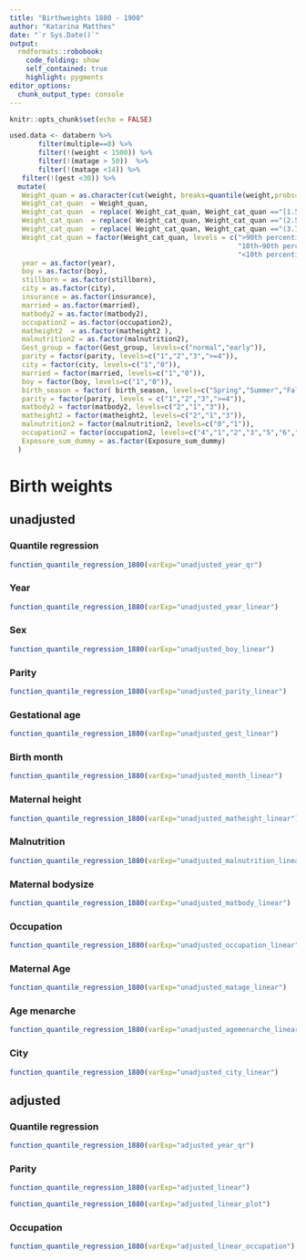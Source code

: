 ```yaml
---
title: "Birthweights 1880 - 1900"
author: "Katarina Matthes"
date: "`r Sys.Date()`"
output:
  rmdformats::robobook:
    code_folding: show
    self_contained: true
    highlight: pygments
editor_options: 
  chunk_output_type: console
---
```


```r
knitr::opts_chunk$set(echo = FALSE)
```

```r
used.data <- databern %>%
       filter(multiple==0) %>%
       filter(!(weight < 1500)) %>%
       filter(!(matage > 50))  %>%
       filter(!(matage <14)) %>%
   filter(!(gest <30)) %>%
  mutate(
   Weight_quan = as.character(cut(weight, breaks=quantile(weight,probs=c(0,0.1,0.9,1)),include.lowest = TRUE)),
   Weight_cat_quan  = Weight_quan,
   Weight_cat_quan  = replace( Weight_cat_quan, Weight_cat_quan =="[1.5e+03,2.53e+03]","<10th percentile (< 2530 g)" ),
   Weight_cat_quan  = replace( Weight_cat_quan, Weight_cat_quan =="(2.53e+03,3.78e+03]","10th–90th percentile (2530 - 3780 g)" ),
   Weight_cat_quan  = replace( Weight_cat_quan, Weight_cat_quan =="(3.78e+03,5.58e+03]",">90th percentile (>3780 g)" ),
   Weight_cat_quan = factor(Weight_cat_quan, levels = c(">90th percentile (>3780 g)", 
                                                        "10th–90th percentile (2530 - 3780 g)",
                                                        "<10th percentile (< 2530 g)")),
   year = as.factor(year),
   boy = as.factor(boy),
   stillborn = as.factor(stillborn),
   city = as.factor(city),
   insurance = as.factor(insurance),
   married = as.factor(married),
   matbody2 = as.factor(matbody2),
   occupation2 = as.factor(occupation2),
   matheight2  = as.factor(matheight2 ),
   malnutrition2 = as.factor(malnutrition2),
   Gest_group = factor(Gest_group, levels=c("normal","early")),
   parity = factor(parity, levels=c("1","2","3",">=4")),
   city = factor(city, levels=c("1","0")),
   married = factor(married, levels=c("1","0")),
   boy = factor(boy, levels=c("1","0")),
   birth_season = factor( birth_season, levels=c("Spring","Summer","Fall","Winter")),
   parity = factor(parity, levels = c("1","2","3",">=4")),
   matbody2 = factor(matbody2, levels=c("2","1","3")),
   matheight2 = factor(matheight2, levels=c("2","1","3")),
   malnutrition2 = factor(malnutrition2, levels=c("0","1")),
   occupation2 = factor(occupation2, levels=c("4","1","2","3","5","6","7")),
   Exposure_sum_dummy = as.factor(Exposure_sum_dummy)
  )
```

# Birth weights


## unadjusted


### Quantile regression  

```r
function_quantile_regression_1880(varExp="unadjusted_year_qr")
```


### Year

```r
function_quantile_regression_1880(varExp="unadjusted_year_linear")
```

### Sex

```r
function_quantile_regression_1880(varExp="unadjusted_boy_linear")
```

### Parity

```r
function_quantile_regression_1880(varExp="unadjusted_parity_linear")
```

### Gestational age

```r
function_quantile_regression_1880(varExp="unadjusted_gest_linear")
```


### Birth month

```r
function_quantile_regression_1880(varExp="unadjusted_month_linear")
```

### Maternal height

```r
function_quantile_regression_1880(varExp="unadjusted_matheight_linear")
```


### Malnutrition

```r
function_quantile_regression_1880(varExp="unadjusted_malnutrition_linear")
```


### Maternal bodysize

```r
function_quantile_regression_1880(varExp="unadjusted_matbody_linear")
```

### Occupation

```r
function_quantile_regression_1880(varExp="unadjusted_occupation_linear")
```


### Maternal Age

```r
function_quantile_regression_1880(varExp="unadjusted_matage_linear")
```

### Age menarche

```r
function_quantile_regression_1880(varExp="unadjusted_agemenarche_linear")
```


### City

```r
function_quantile_regression_1880(varExp="unadjusted_city_linear")
```

<!-- GAM regression  -->
<!-- <br /> -->
<!-- <br /> -->
<!-- ```{r , echo=FALSE, message=FALSE,warning=FALSE,fig.height = 5, fig.width = 8} -->
<!-- function_quantile_regression_1880(varExp="unadjusted_gam_model") -->
<!-- ``` -->

<!-- ```{r , echo=FALSE, message=FALSE,warning=FALSE,fig.height = 5, fig.width = 8} -->
<!-- function_quantile_regression_1880(varExp="unadjusted_gam_model_plot") -->
<!-- ``` -->

## adjusted 

### Quantile regression  

```r
function_quantile_regression_1880(varExp="adjusted_year_qr")
```

### Parity
```r
function_quantile_regression_1880(varExp="adjusted_linear")
```

```r
function_quantile_regression_1880(varExp="adjusted_linear_plot")
```


### Occupation
```r
function_quantile_regression_1880(varExp="adjusted_linear_occupation")
```

<!-- GAM regression  -->
<!-- <br /> -->
<!-- <br /> -->
<!-- ```{r, echo=FALSE, message=TRUE,warning=FALSE} -->
<!-- function_quantile_regression_1880(varExp="adjusted_gam") -->
<!-- ``` -->

<!-- ```{r , echo=FALSE, message=FALSE,warning=FALSE,fig.height = 5, fig.width = 8} -->
<!-- function_quantile_regression_1880(varExp="adjusted_gam_plot") -->
<!-- ``` -->


<!-- # Gestational age -->

<!-- ## unadjusted -->
<!-- <br /> -->
<!-- <br /> -->

<!-- ```{r, echo=FALSE, message=TRUE,warning=FALSE} -->
<!-- function_regression_gestage_1880(varExp="unadjusted") -->
<!-- ``` -->

<!-- ```{r , echo=FALSE, message=FALSE,warning=FALSE,fig.height = 5, fig.width = 5} -->
<!-- function_regression_gestage_1880(varExp="unadjusted_plot") -->
<!-- ``` -->


<!-- ## adjusted -->
<!-- <br /> -->
<!-- <br /> -->
<!-- year -->
<!-- ```{r, echo=FALSE,message=TRUE,warning=FALSE} -->
<!-- function_regression_gestage_1880(varExp="adjusted") -->
<!-- ``` -->

<!-- ```{r , echo=FALSE, message=FALSE,warning=FALSE,fig.height = 8, fig.width = 5} -->
<!-- function_regression_gestage_1880(varExp="adjusted_plot") -->
<!-- ``` -->

<!-- # Stillborn -->

<!-- ## unadjusted -->

<!-- <br /> -->
<!-- <br /> -->
<!-- ```{r, echo=FALSE, message=TRUE,warning=FALSE} -->
<!-- function_regression_stillborn_1880(varExp="unadjusted") -->
<!-- ``` -->

<!-- ```{r , echo=FALSE, message=FALSE,warning=FALSE,fig.height = 5, fig.width = 5} -->
<!-- function_regression_stillborn_1880(varExp="unadjusted_plot") -->
<!-- ``` -->

<!-- ## adjusted -->

<!-- <br /> -->
<!-- <br /> -->
<!-- ```{r, echo=FALSE,message=TRUE,warning=FALSE} -->
<!-- function_regression_stillborn_1880(varExp="adjusted_year") -->
<!-- ``` -->

<!-- ```{r , echo=FALSE, message=FALSE,warning=FALSE,fig.height = 8, fig.width = 5} -->
<!-- function_regression_stillborn_1880(varExp="adjusted_year_plot") -->
<!-- ``` -->